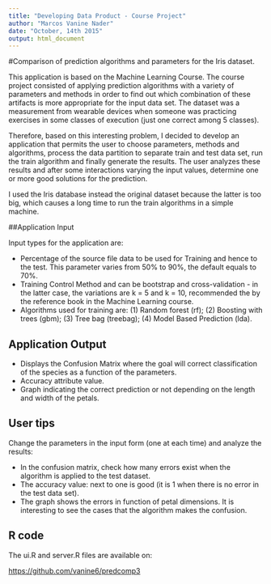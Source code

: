 ```yaml
---
title: "Developing Data Product - Course Project"
author: "Marcos Vanine Nader"
date: "October, 14th 2015"
output: html_document
---
```

#Comparison of prediction algorithms and parameters for the Iris dataset.


This application is based on the Machine Learning Course. The course project consisted of applying prediction algorithms with a variety of parameters and methods in order to find out which combination of these artifacts is more appropriate for the input data set. The dataset was a measurement from wearable devices when someone was practicing exercises in some classes of execution (just one correct among 5 classes).


Therefore, based on this interesting problem, I decided to develop an application that permits the user to choose parameters, methods and algorithms, process the data partition to separate train and test data set, run the train algorithm and finally generate the results. 
The user analyzes these results and after some interactions varying the input values, determine one or more good solutions for the prediction.


I used the Iris database instead the original dataset because the latter is too big, which causes a long time to run the train algorithms in a simple machine.


##Application Input


Input types for the application are:

* Percentage of the source file data to be used for Training and hence to the test. This parameter varies from 50% to 90%, the default equals to 70%.
* Training Control Method and can be bootstrap and cross-validation - in the latter case, the variations are k = 5 and k = 10, recommended the by the reference book in the Machine Learning course.
* Algorithms used for training are: (1) Random forest (rf); (2) Boosting with trees (gbm); (3) Tree bag (treebag); (4) Model Based Prediction (lda).


## Application Output


* Displays the Confusion Matrix where the goal will correct classification of the species as a function of the parameters.
* Accuracy attribute value.
* Graph indicating the correct prediction or not depending on the length and width of the petals.


## User tips


Change the parameters in the input form (one at each time) and analyze the results:


* In the confusion matrix, check how many errors exist when the algorithm is applied to the test dataset.
* The accuracy value: next to one is good (it is 1 when there is no error in the test data set).
* The graph shows the errors in function of petal dimensions. It is interesting to see the cases that the algorithm makes the confusion.


## R code

The ui.R and server.R files are available on:

[https://github.com/vanine6/predcomp3](https://github.com/vanine6/predcomp3)



